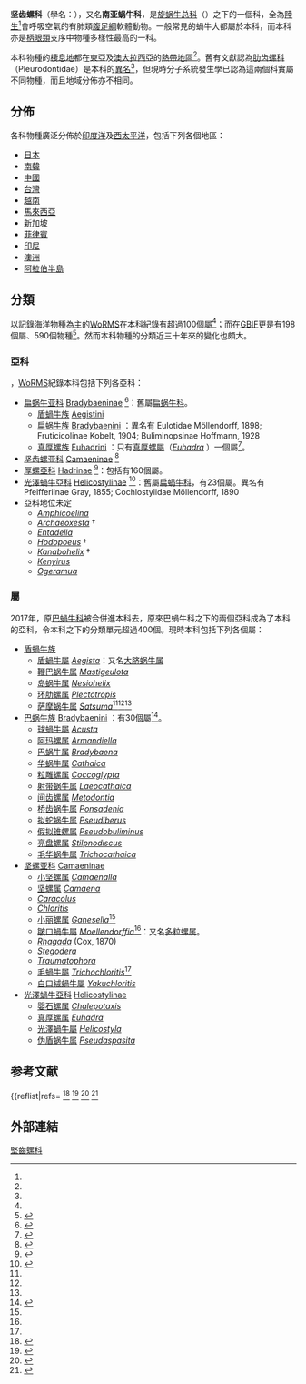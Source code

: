 {{Automatic taxobox
| image = Camaena cicatricosa 01.JPG
| image_caption = 皱疤坚螺
| taxon = Camaenidae
| authority = [[Henry_Augustus_Pilsbry|Pilsbry]], 1895{{r |Pilsbry 1895 |WoRMS_762708 }}
| diversity_ref = <ref name="Köhler 2010"/>
| diversity_link = #分類
| diversity = 87個屬、449個物種{{r |Köhler 2010}}
| synonyms_ref = {{r |shelldoc_000008 |WoRMS_762708}}
| synonyms = 
}}

'''坚齿螺科'''（學名：{{lang|la|Camaenidae}}），又名'''南亚蜗牛科'''{{r|shelldoc_000008|shelldoc_000099|shelldoc_000133|shelldoc_000253}}，是[[旋蜗牛总科|旋蜗牛总科]]（{{lang|la|Helicoidea}}）之下的一個科，全為[[陸生動物|陸生]]<ref name="WoRMS_762708" />會呼吸空氣的有肺類[[腹足綱|腹足綱]]軟體動物。一般常見的蝸牛大都屬於本科，而本科亦是[[柄眼類|柄眼類]]支序中物種多樣性最高的一科。

本科物種的[[棲息地|棲息地]]都在[[東亞|東亞]]及[[澳大拉西亞|澳大拉西亞]]的[[熱帶地區|熱帶地區]]<ref name="Cuezzo 2003" />。舊有文獻認為[[高腰蝸牛科|肋齿螺科]]（Pleurodontidae）是本科的[[異名|異名]]<ref name=shelldoc_000008 />，但現時分子系統發生學已認為這兩個科實屬不同物種，而且地域分佈亦不相同。

==分佈==
各科物種廣泛分佈於[[印度洋|印度洋]]及[[西太平洋|西太平洋]]，包括下列各個地區：
*[[日本|日本]]
*[[南韓|南韓]]
*[[中國|中國]]
*[[台灣|台灣]]
*[[越南|越南]]
*[[馬來西亞|馬來西亞]]
*[[新加坡|新加坡]]
*[[菲律賓|菲律賓]]
*[[印尼|印尼]]
*[[澳洲|澳洲]]
*[[阿拉伯半島|阿拉伯半島]]

==分類==
以記錄海洋物種為主的[[WoRMS|WoRMS]]在本科紀錄有超過100個屬<ref name="WoRMS_762708" />；而在[[GBIF|GBIF]]更是有198個屬、590個物種<ref name=GBIF>{{GBIF |id=5495 |title=Camaenidae |access-date=2017-02-15 }}</ref>。然而本科物種的分類近三十年來的變化也頗大。

===亞科===
{{as of|2018|6|5}}，[[WoRMS|WoRMS]]紀錄本科包括下列各亞科{{r|WoRMS_762708|Bouchet 2017}}：
* [[扁蜗牛亚科|扁蜗牛亚科]] [[Bradybaeninae|Bradybaeninae]] {{small|Pilsbry, 1934 (1898)}}<ref name="WoRMS_994780">{{WoRMS |id=994780 |title=Bradybaeninae Pilsbry, 1934 (1898) |db=MollluscaBase |last1=Bouchet |first1=Philipp |last2=Bank |first2=Ruud |date=2017-07-13 |access-date=2018-06-05 }}</ref>：舊屬[[扁蜗牛科|扁蜗牛科]]。
** [[盾蝸牛族|盾蝸牛族]] [[Aegistini|Aegistini]] {{small|Kuroda & Habe, 1949}}
** [[扁蜗牛族|扁蜗牛族]] [[Bradybaenini|Bradybaenini]] {{small|Pilsbry, 1934 (1898)}}：異名有 Eulotidae Möllendorff, 1898; Fruticicolinae Kobelt, 1904; Buliminopsinae Hoffmann, 1928
** [[真厚螺族|真厚螺族]] [[Euhadrini|Euhadrini]] {{small|Habe, Okutani & Nishiwaki, 1994}}：只有[[真厚螺屬|真厚螺屬]]（''[[Euhadra|Euhadra]]'' {{small|Pilsbry, 1890}}）一個屬<ref name="WoRMS_1057818">{{WoRMS |id=1057818 |title=Euhadrini Habe, Okutani & Nishiwaki, 1994 |db=MolluscaBase |date=2018-02-06 |access-date=2018-07-16 }}</ref>。
* [[坚齿螺亚科|坚齿螺亚科]] [[Camaeninae|Camaeninae]] {{small|Pilsbry, 1895}}<ref name="WoRMS_994788">{{WoRMS |id=994788 |title=Camaeninae Pilsbry, 1895 |db=MollluscaBase |last1=Bank |first1=Ruud |date=2017-06-13 |access-date=2018-06-05 }}</ref>
* [[厚螺亞科|厚螺亞科]] [[Hadrinae|Hadrinae]] {{small|Iredale, 1937}}<ref name="WoRMS_1057808">{{WoRMS |id=1057808 |title=Hadrinae Iredale, 1937 |db=MollluscaBase |date=2018-02-06 |access-date=2018-06-05 }}</ref>：包括有160個屬。
* [[光澤蝸牛亞科|光澤蝸牛亞科]] [[Helicostylinae|Helicostylinae]] {{small|Ihering, 1909}}<ref name="WoRMS_994783">{{WoRMS |id=994783 |title=Helicostylinae Ihering, 1909 |db=MollluscaBase |last1=Bouchet |first1=Philipp |last2=Bank |first2=Ruud |date=2017-07-13 |access-date=2018-06-05 }}</ref>：舊屬[[扁蜗牛科|扁蜗牛科]]，有23個屬。異名有 Pfeifferiinae Gray, 1855; Cochlostylidae Möllendorff, 1890
* 亞科地位未定
** ''[[Amphicoelina|Amphicoelina]]'' {{small|Haas, 1933}}
** ''[[Archaeoxesta|Archaeoxesta]]'' {{small|Kobelt in Neuenhaus, 1909}} †
** ''[[Entadella|Entadella]]'' {{small|Páll-Gergely & Hunyadi, 2016}}
** ''[[Hodopoeus|Hodopoeus]]'' {{small|Pilsbry & Cockerell, 1945}} †
** ''[[Kanabohelix|Kanabohelix]]'' {{small|Pilsbry, 1927}} †
** ''[[Kenyirus|Kenyirus]]'' {{small|Clements & Tan, 2012}}
** ''[[Ogeramua|Ogeramua]]'' {{small|Christensen, 2017}}

===屬===
2017年，原[[巴蝸牛科|巴蝸牛科]]被合併進本科去，原來巴蝸牛科之下的兩個亞科成為了本科的亞科，令本科之下的分類單元超過400個{{r|WoRMS_762708|WoRMS_816163}}。現時本科包括下列各個屬{{r|shell_family|zgdwz}}：
* [[盾蝸牛族|盾蝸牛族]]
** [[盾蝸牛屬|盾蝸牛屬]] ''[[Aegista|Aegista]]''：又名[[大脐蜗牛属|大脐蜗牛属]]
** [[鞭巴蜗牛属|鞭巴蜗牛属]] ''[[Mastigeulota|Mastigeulota]]''
** [[岛蜗牛属|岛蜗牛属]] ''[[Nesiohelix|Nesiohelix]]''
** [[环肋螺属|环肋螺属]] ''[[Plectotropis|Plectotropis]]''
** [[菱蝸牛屬|萨摩蜗牛属]] ''[[Satsuma|Satsuma]]''<ref name=shelldoc_000133 /><ref name=shelldoc_000253 /><ref name="WoRMS_818543" />
* [[巴蜗牛族|巴蜗牛族]] [[Bradybaenini|Bradybaenini]] {{small|Pilsbry, 1934 (1898)}}：有30個屬<ref name="WoRMS_994782">{{WoRMS |id=994782 |title=Bradybaenini Pilsbry, 1934 (1898) |db=MolluscaBase |last=Bank |first=Ruud |date=2017-06-13 |access-date=2018-06-05 }}</ref>。
** [[球蝸牛屬|球蝸牛屬]] ''[[Acusta|Acusta]]'' {{small|E. von Martens, 1860}}
** [[阿玛螺属|阿玛螺属]] ''[[Armandiella|Armandiella]]'' {{small|Ancey, 1901}}
** [[巴蜗牛属|巴蜗牛属]] ''[[Bradybaena|Bradybaena]]'' {{small|Pilsbry, 1934 (1898}}
** [[华蜗牛属|华蜗牛属]] ''[[Cathaica|Cathaica]]'' {{small|Möllendorff, 1884}}
** [[粒雕螺属|粒雕螺属]] ''[[Coccoglypta|Coccoglypta]]''
** [[射带蜗牛属|射带蜗牛属]] ''[[Laeocathaica|Laeocathaica]]''
** [[间齿螺属|间齿螺属]] ''[[Metodontia|Metodontia]]''
** [[桥齿蜗牛属|桥齿蜗牛属]] ''[[Ponsadenia|Ponsadenia]]''
** [[拟蛇蜗牛属|拟蛇蜗牛属]] ''[[Pseudiberus|Pseudiberus]]''
** [[假拟锥螺属|假拟锥螺属]] ''[[Pseudobuliminus|Pseudobuliminus]]''
** [[光盘螺属|亮盘螺属]] ''[[Stilpnodiscus|Stilpnodiscus]]''
** [[毛华蜗牛属|毛华蜗牛属]] ''[[Trichocathaica|Trichocathaica]]''
* [[堅齒螺亞科|坚螺亚科]] [[Camaeninae|Camaeninae]] {{small|Pilsbry, 1895}}
** [[小坚螺属|小坚螺属]] ''[[Camaenalla|Camaenalla]]''
** [[坚螺属|坚螺属]] ''[[Camaena|Camaena]]''
**''[[Caracolus|Caracolus]]''
**''[[Chloritis|Chloritis]]''
** [[小丽螺属|小丽螺属]] ''[[Ganesella|Ganesella]]''<ref name=shelldoc_000133 />
** [[皺口蝸牛屬|皺口蝸牛屬]] ''[[Moellendorffia|Moellendorffia]]''<ref name=shelldoc_000133 />：又名[[多粒螺属|多粒螺属]]。
**''[[Rhagada|Rhagada]]'' (Cox, 1870) 
**''[[Stegodera|Stegodera]]''
**''[[Traumatophora|Traumatophora]]''
** [[毛蜗牛属|毛蝸牛屬]] ''[[Trichochloritis|Trichochloritis]]''<ref name=shelldoc_000133 />
** [[白口絨蝸牛屬|白口絨蝸牛屬]] ''[[Yakuchloritis|Yakuchloritis]]''
* [[光澤蝸牛亞科|光澤蝸牛亞科]] [[Helicostylinae|Helicostylinae]] {{small|Ihering, 1909}}
** [[婴石螺属|婴石螺属]] ''[[Chalepotaxis|Chalepotaxis]]''
** [[真厚螺属|真厚螺属]] ''[[Euhadra|Euhadra]]''
** [[光澤蝸牛屬|光澤蝸牛屬]] ''[[Helicostyla|Helicostyla]]''
** [[伪盾蜗牛属|伪盾蜗牛属]] ''[[Pseudaspasita|Pseudaspasita]]''

==参考文献==
{{reflist|refs=
<ref name="Bouchet 2005">{{Bouchet 2005}}</ref>
<ref name="Bouchet 2017">{{Bouchet 2017}}</ref>
<ref name="Cuezzo 2003">{{cite journal
 |last=Cuezzo |first=M. G. 
 |year=2003
 |title=Phylogenetic analysis of the Camaenidae (Mollusca: Stylommatophora) with special emphasis on the American taxa
 |journal=''[[Zoological_Journal_of_the_Linnean_Society|Zoological Journal of the Linnean Society]]''
 |volume=138 |issue=4 |pages=449-476
 |doi=10.1046/j.1096-3642.2003.00061.x
 |language=en }}</ref>
<ref name='id11077'>{{cite web | url =http://www.bioinfo.cn/db05/BjdwSpecies.php?action=view&id=11077 | deadurl =yes | archive-url =https://web.archive.org/web/20160305020439/http://www.bioinfo.cn/db05/BjdwSpecies.php?action=view&id=11077 | title =同型巴蜗牛 | work =《中国动物物种编目数据库》 | publisher =中国科学院微生物研究所 | author =中国科学院动物研究所 | access-date =2009-04-28 | archive-date =2016-03-05 | language =zh-hans }}</ref>
<ref name="ITIS_77709">{{ITIS |id=77709[http://itis.gov/servlet/SingleRpt/SingleRpt?search_topic=TSN&search_value=77709 ITIS] {{Wayback|url=http://itis.gov/servlet/SingleRpt/SingleRpt?search_topic=TSN&search_value=77709 |date=20171019004450 }}</ref>
<ref name="Köhler 2010">{{cite journal
 |last=Köhler |first=F. |year=2010
 |title=Three new species and two new genera of land snails from the Bonaparte Archipelago in the Kimberley, Western Australia (Pulmonata, Camaenidae)
 |journal=''[[Molluscan_Research|Molluscan Research]]'' |volume=30 |issue=1 |pages=1-16 }}</ref>
<ref name="Martens 1875">{{cite journal
 |url=http://biodiversitylibrary.org/page/51460249
 |last=Martens
 |first=v.
 |year=1875
 |title=Ostasiatische Land- und Süsswasserconchylien
 |page=2
 |journal=Sitzungsberichte der Gesellschaft Naturforschender Freunde zu Berlin
 |volume=19
 |location=Berlin
 |access-date=2017-02-18
 |archive-date=2017-02-18
 |archive-url=https://web.archive.org/web/20170218154150/http://www.biodiversitylibrary.org/page/51460249
 |dead-url=no
 }}</ref>
<ref name="Pilsbry 1895">{{cite book
 |author=[[Henry_Augustus_Pilsbry|Pilsbry H. A.]]
 |year=1895
 |title=''Manual of Conchology: structural and systematic, with illustrations of the species
 |volume=Second series: Pulmonata.'' Helicidae - Volume VII |issue=33a
 |url=https://archive.org/stream/manualofconcholo09tryorich#page/n41/mode/1up |page=xxxii,xxxv-xxxvi |language=en }}</ref>
<ref name="shell_family">{{cite web
 |url=http://shell.sinica.edu.tw/chinese/shellbase.php?pageNum_Recordset1=0&totalRows_Recordset1=247&type=Family&keyword=Bradybaenidae&Submit=%E6%9F%A5%E8%A9%A2 
 |title=國際貝庫： Bradybaenidae貝類紀錄共247種
 |access-date=2017-03-17 |language=zh-hant }}</ref>
<ref name="shell_2077">{{cite web
 |url=http://shell.sinica.edu.tw/chinese/shellbase_detail.php?science_no=2077
 |title=国际贝库：球蜗牛
 |publisher=台湾贝类资料库
 |access-date=2009-08-11
 |language=zh-hant
 |archive-url=https://web.archive.org/web/20160304092750/http://shell.sinica.edu.tw/chinese/shellbase_detail.php?science_no=2077
 |archive-date=2016-03-04
 |dead-url=yes
 }}</ref>
<ref name=shelldoc_000008>{{shelldoc_000008}}</ref>
<ref name=shelldoc_000099>{{shelldoc_000099}}</ref>
<ref name=shelldoc_000133>{{shelldoc_000133}}</ref>
<ref name=shelldoc_000253>{{shelldoc_000253}}</ref>
<ref name="WoRMS_762708">{{WoRMS |id=762708
 |last=Rosenberg |first=Gary
 |title=Camaenidae Pilsbry, 1895
 |date=2014-05-26 |access-date=2017-02-14 }}</ref>
<ref name="WoRMS_816163">{{WoRMS |id=816163
 |title=Bradybaenidae Pilsbry, 1934 (1898) |db=MolluscaBase
 |date=2017-07-13 |access-date=2018-05-13 }}</ref>
<ref name="WoRMS_818543">{{WoRMS |id=818543
 |last=Bouchet |first=Philippe
 |title=''Satsuma'' A. Adams, 1868
 |date=2016-03-08 |access-date=2017-02-14 }}</ref>
<ref name="WoRMS_886748">{{WoRMS |id=886748
 |last=Bouchet |first=Philippe
 |title=''Camaena binhgiaensis'' Thach, 2016
 |date=2016-09-27 |access-date=2017-02-14 }}</ref>
}}

==外部連結==
{{Taxonbar}}
[[Category:堅齒螺科|]]